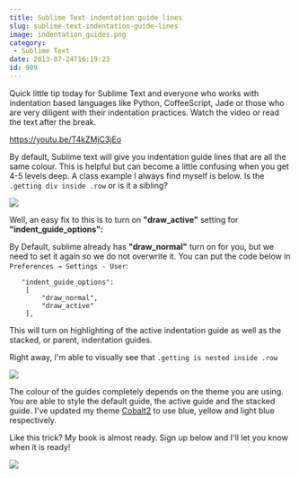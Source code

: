 ```yaml
---
title: Sublime Text indentation guide lines
slug: sublime-text-indentation-guide-lines
image: indentation_guides.png
category:
 - Sublime Text
date: 2013-07-24T16:19:23
id: 909
---
```


Quick little tip today for Sublime Text and everyone who works with indentation based languages like Python, CoffeeScript, Jade or those who are very diligent with their indentation practices. Watch the video or read the text after the break.

https://youtu.be/T4kZMjC3jEo

By default, Sublime text will give you indentation guide lines that are all the same colour. This is helpful but can become a little confusing when you get 4-5 levels deep. A class example I always find myself is below. Is the `.getting div inside .row` or is it a sibling?

<img src="ss-2013-07-24-at-4.02.52-PM.png" />

Well, an easy fix to this is to turn on **"draw_active"** setting for **"indent_guide_options":**

By Default, sublime already has **"draw_normal"** turn on for you, but we need to set it again so we do not overwrite it. You can put the code below in `Preferences → Settings - User`:


```
   "indent_guide_options":
    [
        "draw_normal",
        "draw_active"
    ],
```

This will turn on highlighting of the active indentation guide as well as the stacked, or parent, indentation guides.

Right away, I'm able to visually see that `.getting is nested inside .row`

<img src="ss-2013-07-24-at-4.08.26-PM.png" />

The colour of the guides completely depends on the theme you are using. You are able to style the default guide, the active guide and the stacked guide. I've updated my theme <a href="https://github.com/wesbos/cobalt2/" target="_blank">Cobalt2</a> to use blue, yellow and light blue respectively.

Like this trick? My book is almost ready. Sign up below and I'll let you know when it is ready!

<a href="https://sublimetextbook.com/?utm_source=indentationguides&utm_medium=banner&utm_campaign=product"><img src="facebook-share2.png" /></a>
